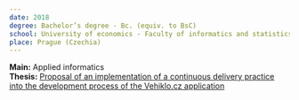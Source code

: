 ```yaml
---
date: 2018
degree: Bachelor’s degree - Bc. (equiv. to BsC)
school: University of economics - Faculty of informatics and statistics
place: Prague (Czechia)
---
```



**Main:**   Applied informatics<br/>
**Thesis:** <a target="_blank" href='https://insis.vse.cz/zp/portal_zp.pl?prehled=vyhledavani;podrobnosti_zp=63624;zp=63624;dinfo_jazyk=3'>Proposal of an implementation of a continuous delivery practice into the development process of the Vehiklo.cz application</a>

